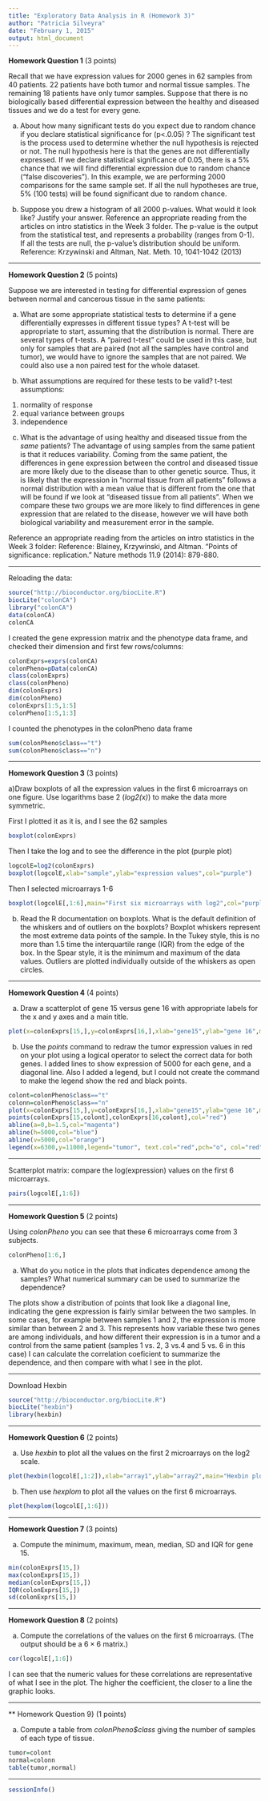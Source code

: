 ```yaml
---
title: "Exploratory Data Analysis in R (Homework 3)"
author: "Patricia Silveyra"
date: "February 1, 2015"
output: html_document
---
```


**Homework Question 1** (3 points)  

Recall that we have expression values for 2000 genes in 62 samples from 40 patients.  22 patients have both tumor and normal tissue samples.  The remaining 18 patients have only tumor samples.
Suppose that there is no biologically based differential expression between the healthy and diseased tissues and we do a test for every gene.  

a) About how many significant tests do you expect due to random chance if you declare statistical significance for \(p<.0.05\) ?
The significant test is the process used to determine whether the null hypothesis is rejected or not. The null hypothesis here is that the genes are not differentially expressed. If we declare statistical significance of 0.05, there is a 5% chance that we will find differential expression due to random chance ("false discoveries"). In this example, we are performing 2000 comparisons for the same sample set. If all the null hypotheses are true, 5% (100 tests) will be found significant due to random chance. 

b) Suppose you drew a histogram of all 2000 p-values.  What would it look like? Justify your answer.  Reference an appropriate reading from the articles on intro statistics in the Week 3 folder.
The p-value is the output from the statistical test, and represents a probability (ranges from 0-1). If all the tests are null, the p-value's distribution should be uniform.
Reference: Krzywinski and Altman, Nat. Meth. 10, 1041-1042 (2013)

*****************

**Homework Question 2**  (5 points)

Suppose we are interested in testing for differential expression of genes between normal and cancerous tissue in the same patients:

a) What are some appropriate statistical tests to determine if a gene differentially expresses in different tissue types?
A t-test will be appropriate to start, assuming that the distribution is normal. There are several types of t-tests. A "paired t-test" could be used in this case, but only for samples that are paired (not all the samples have control and tumor), we would have to ignore the samples that are not paired. We could also use a non paired test for the whole dataset. 

b) What assumptions are required for these tests to be valid?
t-test assumptions:
1) normality of response
2) equal variance between groups
3) independence

c) What is the advantage of using healthy and diseased tissue from the *same* patients?
The advantage of using samples from the same patient is that it reduces variability. Coming from the same patient, the differences in gene expression between the control and diseased tissue are more likely due to the disease than to other genetic source. Thus, it is likely that the expression in "normal tissue from all patients" follows a normal distribution with a mean value that is different from the one that will be found if we look at "diseased tissue from all patients". When we compare these two groups we are more likely to find differences in gene expression that are related to the disease, however we will have both biological variability and measurement error in the sample. 

Reference an appropriate reading from the articles on intro statistics in the Week 3 folder:
Reference: Blainey, Krzywinski, and Altman. "Points of significance: replication." Nature methods 11.9 (2014): 879-880.  

*********************
Reloading the data:
```r
source("http://bioconductor.org/biocLite.R")
biocLite("colonCA")
library("colonCA")
data(colonCA)
colonCA
```

I created the gene expression matrix and the phenotype data frame, and checked their dimension and first few rows/columns:

```r
colonExprs=exprs(colonCA)
colonPheno=pData(colonCA)
class(colonExprs)
class(colonPheno)
dim(colonExprs)
dim(colonPheno)
colonExprs[1:5,1:5]
colonPheno[1:5,1:3]
```

I counted the phenotypes in the colonPheno data frame
```r
sum(colonPheno$class=="t")
sum(colonPheno$class=="n")
```

****************

**Homework Question 3** (3 points)

a)Draw boxplots of all the expression values in the first 6 microarrays on one figure.  Use logarithms base 2 (*log2(x)*) to make the data more symmetric.

First I plotted it as it is, and I see the 62 samples

```r
boxplot(colonExprs)
```

Then I take the log and to see the difference in the plot (purple plot)
```r
logcolE=log2(colonExprs)
boxplot(logcolE,xlab="sample",ylab="expression values",col="purple")
```

Then I selected microarrays 1-6
```r
boxplot(logcolE[,1:6],main="First six microarrays with log2",col="purple")
```


b) Read the R documentation on boxplots.  What is the default definition of the whiskers and of outliers on the boxplots?
Boxplot whiskers represent the most extreme data points of the sample. In the Tukey style, this is no more than 1.5 time the interquartile range (IQR) from the edge of the box. In the Spear style, it is the minimum and maximum of the data values. 
Outliers are plotted individually outside of the whiskers as open circles.

****************

 **Homework Question 4** (4 points)

a) Draw a scatterplot of gene 15 versus gene 16 with appropriate labels for the x and y axes and a main title.

```r
plot(x=colonExprs[15,],y=colonExprs[16,],xlab="gene15",ylab="gene 16",main="Scatterplot")
```

b) Use the *points* command to redraw the tumor expression values in red on your plot using a logical operator to select the correct data for both genes.
I added lines to show expression of 5000 for each gene, and a diagonal line. Also I added a legend, but I could not create the command to make the legend show the red and black points. 
```r
colont=colonPheno$class=="t"
colonn=colonPheno$class=="n"
plot(x=colonExprs[15,],y=colonExprs[16,],xlab="gene15",ylab="gene 16",main="Scatterplot")
points(colonExprs[15,colont],colonExprs[16,colont],col="red")
abline(a=0,b=1.5,col="magenta")
abline(h=5000,col="blue")
abline(v=5000,col="orange")
legend(x=6300,y=11000,legend="tumor", text.col="red",pch="o", col="red")
```

***************
Scatterplot matrix: compare the log(expression) values on the first 6 microarrays.

```r
pairs(logcolE[,1:6])
```

****************

**Homework Question 5** (2 points)

Using *colonPheno* you can see that these 6 microarrays come from 3 subjects.

```r
colonPheno[1:6,]
```

a) What do you notice in the plots that indicates dependence among
the samples?  What numerical summary can be used to summarize the dependence?

The plots show a distribution of points that look like a diagonal line, indicating the gene expression is fairly similar between the two samples. In some cases, for example between samples 1 and 2, the expression is more similar than between 2 and 3. This represents how variable these two genes are among individuals, and how different their expression is in a tumor and a control from the same patient (samples 1 vs. 2, 3 vs.4 and 5 vs. 6 in this case) I can calculate the correlation coeficient to summarize the dependence, and then compare with what I see in the plot.


************
Download Hexbin
```r
source("http://bioconductor.org/biocLite.R")
biocLite("hexbin")
library(hexbin)
```
*****************

**Homework Question 6** (2 points)

a) Use  *hexbin* to plot all the values on the first 2 microarrays on the log2 scale.  
```r
plot(hexbin(logcolE[,1:2]),xlab="array1",ylab="array2",main="Hexbin plot first two arrays (log)")
```

b) Then use *hexplom* to plot all the values on the first 6 microarrays. 

```r
plot(hexplom(logcolE[,1:6]))
```

***********

**Homework Question 7** (3 points)

a) Compute the minimum, maximum, mean, median, SD and IQR for gene 15.

```r
min(colonExprs[15,])
max(colonExprs[15,])
median(colonExprs[15,])
IQR(colonExprs[15,])
sd(colonExprs[15,])
```

*****************

**Homework Question 8** (2 points)

a) Compute the correlations of the values on the first 6 microarrays. (The output should be a $6\times 6$ matrix.)

```r
cor(logcolE[,1:6])
```

I can see that the numeric values for these correlations are representative of what I see in the plot. The higher the coefficient, the closer to a line the graphic looks.

**********

** Homework Question 9} (1 points)

a) Compute a table from *colonPheno\$class* giving the number of samples of each type of tissue.

```r
tumor=colont
normal=colonn
table(tumor,normal)
```

*****************

```r
sessionInfo()
``` 


